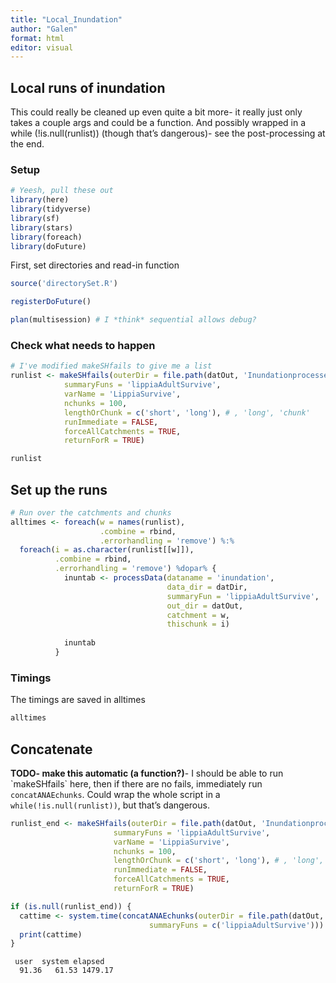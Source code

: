 ```yaml
---
title: "Local_Inundation"
author: "Galen"
format: html
editor: visual
---
```


## Local runs of inundation

This could really be cleaned up even quite a bit more- it really just only takes a couple args and could be a function. And possibly wrapped in a while (!is.null(runlist)) (though that's dangerous)- see the post-processing at the end.

### Setup

```r
# Yeesh, pull these out
library(here)
library(tidyverse)
library(sf)
library(stars)
library(foreach)
library(doFuture)
```

First, set directories and read-in function

```r
source('directorySet.R')

registerDoFuture()

plan(multisession) # I *think* sequential allows debug?
```

### Check what needs to happen

```r
# I've modified makeSHfails to give me a list
runlist <- makeSHfails(outerDir = file.path(datOut, 'Inundationprocessed'),
            summaryFuns = 'lippiaAdultSurvive',
            varName = 'LippiaSurvive',
            nchunks = 100,
            lengthOrChunk = c('short', 'long'), # , 'long', 'chunk'
            runImmediate = FALSE,
            forceAllCatchments = TRUE,
            returnForR = TRUE)
```

```r
runlist
```

## Set up the runs

```r
# Run over the catchments and chunks 
alltimes <- foreach(w = names(runlist), 
                    .combine = rbind, 
                    .errorhandling = 'remove') %:%
  foreach(i = as.character(runlist[[w]]), 
          .combine = rbind, 
          .errorhandling = 'remove') %dopar% {
            inuntab <- processData(dataname = 'inundation', 
                                   data_dir = datDir, 
                                   summaryFun = 'lippiaAdultSurvive', 
                                   out_dir = datOut, 
                                   catchment = w, 
                                   thischunk = i)
            
            inuntab
          }
```

### Timings

The timings are saved in alltimes

```r
alltimes
```

## Concatenate

**TODO- make this automatic (a function?)**- I should be able to run \`makeSHfails\` here, then if there are no fails, immediately run `concatANAEchunks`. Could wrap the whole script in a `while(!is.null(runlist))`, but that's dangerous.

```r
runlist_end <- makeSHfails(outerDir = file.path(datOut, 'Inundationprocessed'),
                       summaryFuns = 'lippiaAdultSurvive',
                       varName = 'LippiaSurvive',
                       nchunks = 100,
                       lengthOrChunk = c('short', 'long'), # , 'long', 'chunk'
                       runImmediate = FALSE,
                       forceAllCatchments = TRUE,
                       returnForR = TRUE)

if (is.null(runlist_end)) {
  cattime <- system.time(concatANAEchunks(outerDir = file.path(datOut, 'Inundationprocessed'),
                               summaryFuns = c('lippiaAdultSurvive')))
  print(cattime)
}


```

     user  system elapsed 
      91.36   61.53 1479.17 
